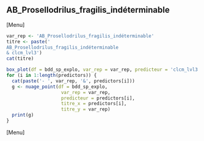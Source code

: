 ##  AB_Prosellodrilus_fragilis_indéterminable
[Menu]
```r
var_rep <- 'AB_Prosellodrilus_fragilis_indéterminable'
titre <- paste('
AB_Prosellodrilus_fragilis_indéterminable
& clcm_lvl3')
cat(titre)

box_plot(df = bdd_sp_explo, var_rep = var_rep, predicteur = 'clcm_lvl3', titre_x = 'clcm_lvl3', titre_y = var_rep)
for (i in 1:length(predictors)) {
  cat(paste('- ', var_rep, '&', predictors[i]))
  g <- nuage_point(df = bdd_sp_explo,
                    var_rep = var_rep,
                    predicteur = predictors[i],
                    titre_x = predictors[i],
                    titre_y = var_rep)
  print(g)
}
```
[Menu] 



